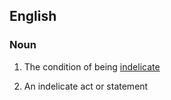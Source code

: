 ==English==

===Noun===
{{en-noun|~|indelicacies}}

# {{lb|en|uncountable}} The condition of being [[indelicate]]
# {{lb|en|countable}} An indelicate act or statement